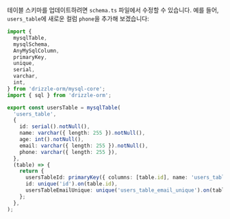 테이블 스키마를 업데이트하려면 `schema.ts` 파일에서 수정할 수 있습니다. 예를 들어, `users_table`에 새로운 컬럼 `phone`을 추가해 보겠습니다:

```typescript copy filename="src/db/schema.ts" {20}
import {
  mysqlTable,
  mysqlSchema,
  AnyMySqlColumn,
  primaryKey,
  unique,
  serial,
  varchar,
  int,
} from 'drizzle-orm/mysql-core';
import { sql } from 'drizzle-orm';

export const usersTable = mysqlTable(
  'users_table',
  {
    id: serial().notNull(),
    name: varchar({ length: 255 }).notNull(),
    age: int().notNull(),
    email: varchar({ length: 255 }).notNull(),
    phone: varchar({ length: 255 }),
  },
  (table) => {
    return {
      usersTableId: primaryKey({ columns: [table.id], name: 'users_table_id' }),
      id: unique('id').on(table.id),
      usersTableEmailUnique: unique('users_table_email_unique').on(table.email),
    };
  },
);
```


